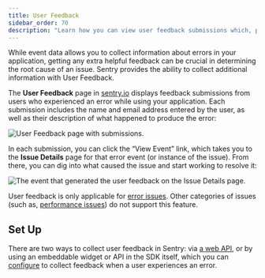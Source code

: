 ```yaml
---
title: User Feedback
sidebar_order: 70
description: "Learn how you can view user feedback submissions which, paired with the original event, give you additional insight into issues."
---
```


While event data allows you to collect information about errors in your application, getting any extra helpful feedback can be crucial in determining the root cause of an issue. Sentry provides the ability to collect additional information with User Feedback.

The **User Feedback** page in [sentry.io](https://sentry.io) displays feedback submissions from users who experienced an error while using your application. Each submission includes the name and email address entered by the user, as well as their description of what happened to produce the error:

![User Feedback page with submissions.](user-feedback.png)

In each submission, you can click the “View Event” link, which takes you to the **Issue Details** page for that error event (or instance of the issue). From there, you can dig into what caused the issue and start working to resolve it:

![The event that generated the user feedback on the Issue Details page.](user-feedback-event.png)

<Note>

User feedback is only applicable for [error issues](/product/issues/issue-details/error-issues/). Other categories of issues (such as, [performance issues](/product/issues/issue-details/performance-issues/)) do not support this feature.

</Note>

## Set Up

There are two ways to collect user feedback in Sentry: via [a web API](https://docs.sentry.io/api/projects/submit-user-feedback/), or by using an embeddable widget or API in the SDK itself, which you can [configure](/platform-redirect/?next=/enriching-events/user-feedback/) to collect feedback when a user experiences an error.

